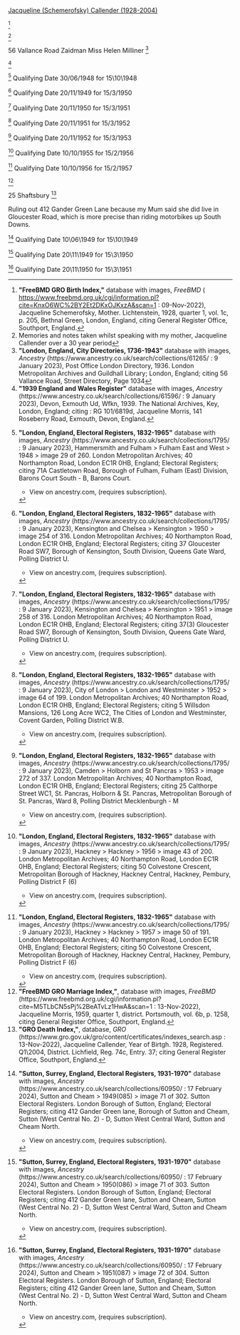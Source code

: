 [[Schemerofsky-1|Jacqueline (Schemerofsky) Callender (1928-2004)]]

<ref>
'''"FreeBMD GRO Birth Index,"''' database with images, ''FreeBMD'' ( https://www.freebmd.org.uk/cgi/information.pl?cite=KnxO6WC%2BY2Et2DKxOJKxzA&scan=1 : 09-Nov-2022),
Jacqueline Schemerofsky, Mother. Lichtenstein, 1928, quarter 1, vol. 1c, p. 205, Bethnal Green, London, England,
citing General Register Office, Southport, England.
</ref>

<ref name="Convo JS">
Memories and notes taken whilst speaking with my mother, Jacqueline Callender over a 30 year period
</ref>

56 Vallance Road Zaidman Miss Helen Milliner
<ref>
'''"London, England, City Directories, 1736-1943"''' database with images, ''Ancestry'' (https://www.ancestry.co.uk/search/collections/61265/ : 9 January 2023),
Post Office London Directory, 1936. London Metropolitan Archives and Guildhall Library; London, England;
citing 56 Vallance Road, Street Directory, Page 1034
</ref>

<ref>
'''"1939 England and Wales Register"''' database with images, ''Ancestry'' (https://www.ancestry.co.uk/search/collections/61596/ : 9 January 2023),
Devon, Exmouth Ud, Wfkn, 1939. The National Archives, Key, London, England;
citing : RG 101/6819d, Jacqueline Morris, 141 Roseberry Road, Exmouth, Devon, England. 
</ref>

<ref>
'''"London, England, Electoral Registers, 1832-1965"''' database with images, ''Ancestry'' (https://www.ancestry.co.uk/search/collections/1795/ : 9 January 2023),
Hammersmith and Fulham > Fulham East and West > 1948 > image 29 of 260. London Metropolitan Archives; 40 Northampton Road, London EC1R 0HB, England;
Electoral Registers; citing 71A Castletown Road, Borough of Fulham, Fulham (East) Division, Barons Court South - B, Barons Court.
* View {{Ancestry Image|1795|40020_214035-00447}} on ancestry.com,  (requires subscription). 
</ref>
Qualifying Date 30/06/1948 for 15\10\1948


<ref>
'''"London, England, Electoral Registers, 1832-1965"''' database with images, ''Ancestry'' (https://www.ancestry.co.uk/search/collections/1795/ : 9 January 2023),
Kensington and Chelsea > Kensington > 1950 > image 254 of 316. London Metropolitan Archives; 40 Northampton Road, London EC1R 0HB, England;
Electoral Registers; citing 37 Gloucester Road SW7, Borough of Kensington, South Division, Queens Gate Ward, Polling District U.
* View {{Ancestry Image|1795|40020_214065-00262}} on ancestry.com,  (requires subscription).
</ref>
Qualifying Date 20/11/1949 for 15/3/1950

<ref>
'''"London, England, Electoral Registers, 1832-1965"''' database with images, ''Ancestry'' (https://www.ancestry.co.uk/search/collections/1795/ : 9 January 2023),
Kensington and Chelsea > Kensington > 1951 > image 258 of 316. London Metropolitan Archives; 40 Northampton Road, London EC1R 0HB, England;
Electoral Registers; citing 37(3) Gloucester Road SW7, Borough of Kensington, South Division, Queens Gate Ward, Polling District U.
* View {{Ancestry Image|1795|40020_214077-00131}} on ancestry.com,  (requires subscription).
</ref>
Qualifying Date 20/11/1950 for 15/3/1951

<ref>
'''"London, England, Electoral Registers, 1832-1965"''' database with images, ''Ancestry'' (https://www.ancestry.co.uk/search/collections/1795/ : 9 January 2023),
City of London > London and Westminster > 1952 > image 64 of 199. London Metropolitan Archives; 40 Northampton Road, London EC1R 0HB, England;
Electoral Registers; citing 5 Willsdon Mansions, 126 Long Acre WC2, The Cities of London and Westminster, Covent Garden, Polling District W.B.
* View {{Ancestry Image|1795|40020_215115-00509}} on ancestry.com,  (requires subscription). 
</ref>
Qualifying Date 20/11/1951 for 15/3/1952

<ref>
'''"London, England, Electoral Registers, 1832-1965"''' database with images, ''Ancestry'' (https://www.ancestry.co.uk/search/collections/1795/ : 9 January 2023),
Camden > Holborn and St Pancras > 1953 > image 272 of 337. London Metropolitan Archives; 40 Northampton Road, London EC1R 0HB, England;
Electoral Registers; citing 25 Calthorpe Street WC1, St. Pancras, Holborn & St. Pancras, Metropolitan Borough of St. Pancras, Ward 8, Polling District Mecklenburgh - M
* View {{Ancestry Image|1795|40020_215124-00514}} on ancestry.com,  (requires subscription).
</ref>
Qualifying Date 20/11/1952 for 15/3/1953

<ref>
'''"London, England, Electoral Registers, 1832-1965"''' database with images, ''Ancestry'' (https://www.ancestry.co.uk/search/collections/1795/ : 9 January 2023),
Hackney > Hackney > 1956 > image 43 of 200. London Metropolitan Archives; 40 Northampton Road, London EC1R 0HB, England;
Electoral Registers; citing 50 Colvestone Crescent, Metropolitan Borough of Hackney, Hackney Central, Hackney, Pembury, Polling District F (6)
* View {{Ancestry Image|1795|40020_213984-00240}} on ancestry.com,  (requires subscription).
</ref>
Qualifying Date 10/10/1955 for 15/2/1956

<ref>
'''"London, England, Electoral Registers, 1832-1965"''' database with images, ''Ancestry'' (https://www.ancestry.co.uk/search/collections/1795/ : 9 January 2023),
Hackney > Hackney > 1957 > image 50 of 191. London Metropolitan Archives; 40 Northampton Road, London EC1R 0HB, England;
Electoral Registers; citing 50 Colvestone Crescent, Metropolitan Borough of Hackney, Hackney Central, Hackney, Pembury, Polling District F (6)
* View {{Ancestry Image|1795|40020_213997-00404}} on ancestry.com,  (requires subscription).
</ref>
Qualifying Date 10/10/1956 for 15/2/1957


<ref>
'''"FreeBMD GRO Marriage Index,"''', database with images, ''FreeBMD'' (https://www.freebmd.org.uk/cgi/information.pl?cite=M5TLbCN5sPj%2BeATvLz1HwA&scan=1 : 13-Nov-2022),
Jacqueline Morris, 1959, quarter 1, district. Portsmouth, vol. 6b, p. 1258,
citing General Register Office, Southport, England.
</ref>

25 Shaftsbury
<ref>
'''"GRO Death Index,"''', database, ''GRO'' (https://www.gro.gov.uk/gro/content/certificates/indexes_search.asp : 13-Nov-2022),
Jacqueline Callender, Year of Birtgh. 1928, Registered. Q1\2004, District. Lichfield, Reg. 74c, Entry. 37;
citing General Register Office, Southport, England.
</ref>


Ruling out 412 Gander Green Lane because my Mum said she did live in Gloucester Road, which is more precise than riding motorbikes up South Downs.

<ref>
'''"Sutton, Surrey, England, Electoral Registers, 1931-1970"''' database with images, ''Ancestry'' (https://www.ancestry.co.uk/search/collections/60950/ : 17 February 2024),
Sutton and Cheam > 1949(085) > image 71 of 302. Sutton Electoral Registers. London Borough of Sutton, England;
Electoral Registers; citing 412 Gander Green lane, Borough of Sutton and Cheam, Sutton (West Central No. 2) - D, Sutton West Central Ward, Sutton and Cheam North.
* View {{Ancestry Image|60950|42890_1831109333_0031-00070}} on ancestry.com,  (requires subscription). 
</ref>
Qualifying Date 10\06\1949 for 15\10\1949

<ref>
'''"Sutton, Surrey, England, Electoral Registers, 1931-1970"''' database with images, ''Ancestry'' (https://www.ancestry.co.uk/search/collections/60950/ : 17 February 2024),
Sutton and Cheam > 1950(086) > image 71 of 303. Sutton Electoral Registers. London Borough of Sutton, England;
Electoral Registers; citing 412 Gander Green lane, Sutton and Cheam, Sutton (West Central No. 2) - D, Sutton West Central Ward, Sutton and Cheam North.
* View {{Ancestry Image|60950|42890_1831109333_0026-00070}} on ancestry.com,  (requires subscription). 
</ref>
Qualifying Date 20\11\1949 for 15\3\1950

<ref>
'''"Sutton, Surrey, England, Electoral Registers, 1931-1970"''' database with images, ''Ancestry'' (https://www.ancestry.co.uk/search/collections/60950/ : 17 February 2024),
Sutton and Cheam > 1951(087) > image 72 of 304. Sutton Electoral Registers. London Borough of Sutton, England;
Electoral Registers; citing 412 Gander Green lane, Sutton and Cheam, Sutton (West Central No. 2) - D, Sutton West Central Ward, Sutton and Cheam North.
* View {{Ancestry Image|60950|42890_1831109333_0032-00071}} on ancestry.com,  (requires subscription). 
</ref>
Qualifying Date 20\11\1950 for 15\3\1951
